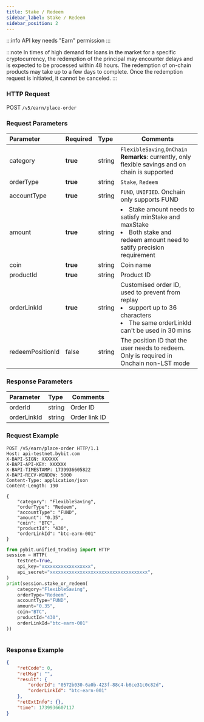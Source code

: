 ```yaml
---
title: Stake / Redeem
sidebar_label: Stake / Redeem
sidebar_position: 2
---
```

:::info
API key needs "Earn" permission
:::

:::note
In times of high demand for loans in the market for a specific cryptocurrency, the redemption of the principal 
may encounter delays and is expected to be processed within 48 hours. The redemption of on-chain products may take up to a few days to complete. Once the redemption request is initiated, 
it cannot be canceled.
:::

### HTTP Request
POST `/v5/earn/place-order`

### Request Parameters
| Parameter | Required | Type | Comments|
|:----- |:-------|:-----|------ |
|category |**true**| string |`FlexibleSaving`,`OnChain` <br/>**Remarks**: currently, only flexible savings and on chain is supported|
|orderType |**true**| string |`Stake`, `Redeem`|
|accountType |**true**| string |`FUND`, `UNIFIED`. Onchain only supports FUND|
|amount |**true**| string |<li>Stake amount needs to satisfy minStake and maxStake</li><li>Both stake and redeem amount need to satify precision requirement</li>|
|coin |**true**| string |Coin name|
|productId |**true**| string |Product ID|
|orderLinkId |**true**| string |Customised order ID, used to prevent from replay<li>support up to 36 characters</li><li>The same orderLinkId can't be used in 30 mins</li>|
|redeemPositionId|false| string |The position ID that the user needs to redeem. Only is required in Onchain non-LST mode|

### Response Parameters
| Parameter | Type | Comments|
|:----- |:-----|----- |
|orderId|string|Order ID|
|orderLinkId|string |Order link ID|

### Request Example

<Tabs groupId="programming-languages">
<TabItem value="http" label="HTTP">

```http
POST /v5/earn/place-order HTTP/1.1
Host: api-testnet.bybit.com
X-BAPI-SIGN: XXXXXX
X-BAPI-API-KEY: XXXXXX
X-BAPI-TIMESTAMP: 1739936605822
X-BAPI-RECV-WINDOW: 5000
Content-Type: application/json
Content-Length: 190

{
    "category": "FlexibleSaving",
    "orderType": "Redeem",
    "accountType": "FUND",
    "amount": "0.35",
    "coin": "BTC",
    "productId": "430",
    "orderLinkId": "btc-earn-001"
}
```

</TabItem>
<TabItem value="python" label="Python">

```python
from pybit.unified_trading import HTTP
session = HTTP(
    testnet=True,
    api_key="xxxxxxxxxxxxxxxxxx",
    api_secret="xxxxxxxxxxxxxxxxxxxxxxxxxxxxxxxxxxxx",
)
print(session.stake_or_redeem(
    category="FlexibleSaving",
    orderType="Redeem",
    accountType="FUND",
    amount="0.35",
    coin="BTC",
    productId="430",
    orderLinkId="btc-earn-001"
))
```

</TabItem>

<TabItem value="Node" label="Node.js">

```n4js

```

</TabItem>
</Tabs>

### Response Example

```json
{
    "retCode": 0,
    "retMsg": "",
    "result": {
        "orderId": "0572b030-6a0b-423f-88c4-b6ce31c0c82d",
        "orderLinkId": "btc-earn-001"
    },
    "retExtInfo": {},
    "time": 1739936607117
}
```
